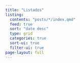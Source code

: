 ```yaml
---
title: "Listados"
listing:
  contents: "posts/*/index.qmd"
  feed: true
  sort: "date desc"
  type: grid
  categories: true
  sort-ui: true
  filter-ui: true
page-layout: full
---
```

